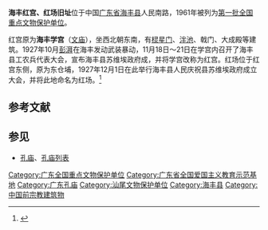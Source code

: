 {{coord|22|58|12|N|115|19|50|E|display=title|scale:10000}}
{{文物保护单位
| 级别 = 全国
| 名称 = 海丰红宫、红场旧址
| 图片 = Haifeng Honggong Hongchang Jiuzhi 2014.02.15 16-36-59.jpg
| 所在 = [[广东省|广东省]][[海丰县|海丰县]]
| 分类 = 革命遗址及革命纪念建筑物
| 时代 = 1927-1928年
| 编号 = [[第一批全国重点文物保护单位|第一批]]第15项
| 登录 = 1961年3月4日
}}
'''海丰红宫、红场旧址'''位于中国[[广东省|广东省]][[海丰县|海丰县]]人民南路，1961年被列为[[第一批全国重点文物保护单位|第一批全国重点文物保护单位]]。

红宫原为'''海丰学宫'''（[[文庙|文庙]]），坐西北朝东南，有[[棂星门|棂星门]]、[[泮池|泮池]]、戟门、大成殿等建筑。1927年10月[[彭湃|彭湃]]在海丰发动武装暴动，11月18日～21日在学宫内召开了海丰县工农兵代表大会，宣布海丰县苏维埃政府成，并将学宫改称为红宫。红场位于红宫东侧，原为东仓埔，1927年12月1日在此举行海丰县人民庆祝县苏维埃政府成立大会，并将此地命名为红场。<ref>{{Cite book |title=全国重点文物保护单位·第一至第五批·第Ⅱ卷 |publisher=文物出版社 |year=2004 |isbn=7-5010-1525-2 |pages=659 }}</ref>

{{Gallery
|width = 300
|height = 
|lines = 1
|File:Haifeng Honggong Hongchang Jiuzhi 2014.02.15 16-37-18.jpg|棂星门
|File:Haifeng Honggong Hongchang Jiuzhi 2014.02.15 16-37-46.jpg|泮池和大成门
|File:Haifeng Honggong Hongchang Jiuzhi 2014.02.15 16-38-09.jpg|大成门
|File:Haifeng Honggong Hongchang Jiuzhi 2014.02.15 16-44-41.jpg|大成门和大成殿侧面
|File:Haifeng Honggong Hongchang Jiuzhi 2014.02.15 16-45-26.jpg|大成殿侧面
|File:Haifeng Honggong Hongchang Jiuzhi 2014.02.15 16-39-52.jpg|红场大门
|File:Haifeng Honggong Hongchang Jiuzhi 2014.02.15 16-39-29.jpg|红场
|File:Peng Pai Statue in Haifeng.jpg|红场内的彭湃铜像
}}

==参考文献==
{{commonscat|Haifeng Confucian Temple}}
{{reflist}}

==参见==
*[[孔庙|孔庙]]、[[孔庙列表|孔庙列表]]

{{广东省境内的孔庙}}
{{广东全国重点文物保护单位}}
{{第二次国内革命战争期间中国共产党革命史迹}}
{{广东省全国爱国主义教育示范基地}}

{{DEFAULTSORT:H}}
[[Category:广东全国重点文物保护单位|Category:广东全国重点文物保护单位]]
[[Category:广东省全国爱国主义教育示范基地|Category:广东省全国爱国主义教育示范基地]]
[[Category:广东孔庙|Category:广东孔庙]]
[[Category:汕尾文物保护单位|Category:汕尾文物保护单位]]
[[Category:海丰县|Category:海丰县]]
[[Category:中国前宗教建筑物|Category:中国前宗教建筑物]]